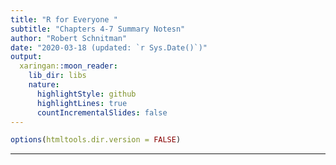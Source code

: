 ```yaml
---
title: "R for Everyone "
subtitle: "Chapters 4-7 Summary Notesn"
author: "Robert Schnitman"
date: "2020-03-18 (updated: `r Sys.Date()`)"
output:
  xaringan::moon_reader:
    lib_dir: libs
    nature:
      highlightStyle: github
      highlightLines: true
      countIncrementalSlides: false
---
```


```r
options(htmltools.dir.version = FALSE)
```

---
